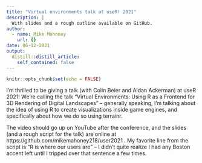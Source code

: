 ```yaml
---
title: "Virtual environments talk at useR! 2021"
description: |
  With slides and a rough outline available on GitHub.
author:
  - name: Mike Mahoney
    url: {}
date: 06-12-2021
output:
  distill::distill_article:
    self_contained: false
---
```


```r
knitr::opts_chunk$set(echo = FALSE)
```

I'm thrilled to be giving a talk (with Colin Beier and Aidan Ackerman) at useR 
2021! We're calling the talk "Virtual Environments: Using R as a Frontend for 3D 
Rendering of Digital Landscapes" -- generally speaking, I'm talking about the 
idea of using R to create visualizations inside game engines, and specifically 
about how we do so using terrainr.

The video should go up on YouTube after the conference, and the slides (and 
a rough script for the talk) are online at 
https://github.com/mikemahoney218/user2021 . My favorite line from the script
is "R is where our users are" -- I didn't quite realize I had any Boston accent
left until I tripped over that sentence a few times.
